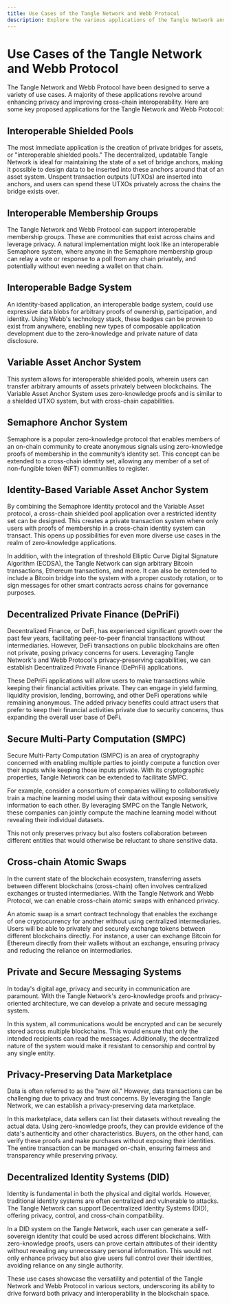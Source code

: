 ```yaml
---
title: Use Cases of the Tangle Network and Webb Protocol
description: Explore the various applications of the Tangle Network and Webb Protocol, including interoperable shielded pools, identity-based systems, decentralized private finance, and secure multi-party computation.
---
```


# Use Cases of the Tangle Network and Webb Protocol

The Tangle Network and Webb Protocol have been designed to serve a variety of use cases. A majority of these applications revolve around enhancing privacy and improving cross-chain interoperability. Here are some key proposed applications for the Tangle Network and Webb Protocol:

## Interoperable Shielded Pools

The most immediate application is the creation of private bridges for assets, or "interoperable shielded pools." The decentralized, updatable Tangle Network is ideal for maintaining the state of a set of bridge anchors, making it possible to design data to be inserted into these anchors around that of an asset system. Unspent transaction outputs (UTXOs) are inserted into anchors, and users can spend these UTXOs privately across the chains the bridge exists over.

## Interoperable Membership Groups

The Tangle Network and Webb Protocol can support interoperable membership groups. These are communities that exist across chains and leverage privacy. A natural implementation might look like an interoperable Semaphore system, where anyone in the Semaphore membership group can relay a vote or response to a poll from any chain privately, and potentially without even needing a wallet on that chain.

## Interoperable Badge System

An identity-based application, an interoperable badge system, could use expressive data blobs for arbitrary proofs of ownership, participation, and identity. Using Webb's technology stack, these badges can be proven to exist from anywhere, enabling new types of composable application development due to the zero-knowledge and private nature of data disclosure.

## Variable Asset Anchor System

This system allows for interoperable shielded pools, wherein users can transfer arbitrary amounts of assets privately between blockchains. The Variable Asset Anchor System uses zero-knowledge proofs and is similar to a shielded UTXO system, but with cross-chain capabilities.

## Semaphore Anchor System

Semaphore is a popular zero-knowledge protocol that enables members of an on-chain community to create anonymous signals using zero-knowledge proofs of membership in the community’s identity set. This concept can be extended to a cross-chain identity set, allowing any member of a set of non-fungible token (NFT) communities to register.

## Identity-Based Variable Asset Anchor System

By combining the Semaphore Identity protocol and the Variable Asset protocol, a cross-chain shielded pool application over a restricted identity set can be designed. This creates a private transaction system where only users with proofs of membership in a cross-chain identity system can transact. This opens up possibilities for even more diverse use cases in the realm of zero-knowledge applications.

In addition, with the integration of threshold Elliptic Curve Digital Signature Algorithm (ECDSA), the Tangle Network can sign arbitrary Bitcoin transactions, Ethereum transactions, and more. It can also be extended to include a Bitcoin bridge into the system with a proper custody rotation, or to sign messages for other smart contracts across chains for governance purposes.
## Decentralized Private Finance (DePriFi)

Decentralized Finance, or DeFi, has experienced significant growth over the past few years, facilitating peer-to-peer financial transactions without intermediaries. However, DeFi transactions on public blockchains are often not private, posing privacy concerns for users. Leveraging Tangle Network's and Webb Protocol's privacy-preserving capabilities, we can establish Decentralized Private Finance (DePriFi) applications.

These DePriFi applications will allow users to make transactions while keeping their financial activities private. They can engage in yield farming, liquidity provision, lending, borrowing, and other DeFi operations while remaining anonymous. The added privacy benefits could attract users that prefer to keep their financial activities private due to security concerns, thus expanding the overall user base of DeFi.

## Secure Multi-Party Computation (SMPC)

Secure Multi-Party Computation (SMPC) is an area of cryptography concerned with enabling multiple parties to jointly compute a function over their inputs while keeping those inputs private. With its cryptographic properties, Tangle Network can be extended to facilitate SMPC.

For example, consider a consortium of companies willing to collaboratively train a machine learning model using their data without exposing sensitive information to each other. By leveraging SMPC on the Tangle Network, these companies can jointly compute the machine learning model without revealing their individual datasets.

This not only preserves privacy but also fosters collaboration between different entities that would otherwise be reluctant to share sensitive data.

## Cross-chain Atomic Swaps

In the current state of the blockchain ecosystem, transferring assets between different blockchains (cross-chain) often involves centralized exchanges or trusted intermediaries. With the Tangle Network and Webb Protocol, we can enable cross-chain atomic swaps with enhanced privacy.

An atomic swap is a smart contract technology that enables the exchange of one cryptocurrency for another without using centralized intermediaries. Users will be able to privately and securely exchange tokens between different blockchains directly. For instance, a user can exchange Bitcoin for Ethereum directly from their wallets without an exchange, ensuring privacy and reducing the reliance on intermediaries.

## Private and Secure Messaging Systems

In today's digital age, privacy and security in communication are paramount. With the Tangle Network's zero-knowledge proofs and privacy-oriented architecture, we can develop a private and secure messaging system.

In this system, all communications would be encrypted and can be securely stored across multiple blockchains. This would ensure that only the intended recipients can read the messages. Additionally, the decentralized nature of the system would make it resistant to censorship and control by any single entity.

## Privacy-Preserving Data Marketplace

Data is often referred to as the "new oil." However, data transactions can be challenging due to privacy and trust concerns. By leveraging the Tangle Network, we can establish a privacy-preserving data marketplace.

In this marketplace, data sellers can list their datasets without revealing the actual data. Using zero-knowledge proofs, they can provide evidence of the data's authenticity and other characteristics. Buyers, on the other hand, can verify these proofs and make purchases without exposing their identities. The entire transaction can be managed on-chain, ensuring fairness and transparency while preserving privacy.

## Decentralized Identity Systems (DID)

Identity is fundamental in both the physical and digital worlds. However, traditional identity systems are often centralized and vulnerable to attacks. The Tangle Network can support Decentralized Identity Systems (DID), offering privacy, control, and cross-chain compatibility.

In a DID system on the Tangle Network, each user can generate a self-sovereign identity that could be used across different blockchains. With zero-knowledge proofs, users can prove certain attributes of their identity without revealing any unnecessary personal information. This would not only enhance privacy but also give users full control over their identities, avoiding reliance on any single authority.

These use cases showcase the versatility and potential of the Tangle Network and Webb Protocol in various sectors, underscoring its ability to drive forward both privacy and interoperability in the blockchain space.
